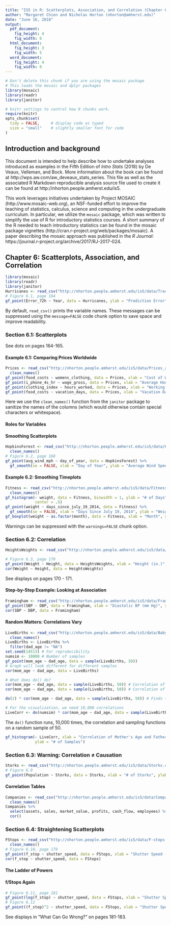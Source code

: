 ```yaml
---
title: "IS5 in R: Scatterplots, Association, and Correlation (Chapter 6)"
author: "Margaret Chien and Nicholas Horton (nhorton@amherst.edu)"
date: "June 16, 2018"
output: 
  pdf_document:
    fig_height: 4
    fig_width: 6
  html_document:
    fig_height: 3
    fig_width: 5
  word_document:
    fig_height: 4
    fig_width: 6
---
```



```r
# Don't delete this chunk if you are using the mosaic package
# This loads the mosaic and dplyr packages
library(mosaic)
library(readr)
library(janitor)
```

```r
# knitr settings to control how R chunks work.
require(knitr)
opts_chunk$set(
  tidy = FALSE,     # display code as typed
  size = "small"    # slightly smaller font for code
)
```

## Introduction and background 

This document is intended to help describe how to undertake analyses introduced 
as examples in the Fifth Edition of *Intro Stats* (2018) by De Veaux, Velleman, and Bock.
More information about the book can be found at http://wps.aw.com/aw_deveaux_stats_series.  This
file as well as the associated R Markdown reproducible analysis source file used to create it can be found at http://nhorton.people.amherst.edu/is5.

This work leverages initiatives undertaken by Project MOSAIC (http://www.mosaic-web.org), an NSF-funded effort to improve the teaching of statistics, calculus, science and computing in the undergraduate curriculum. In particular, we utilize the `mosaic` package, which was written to simplify the use of R for introductory statistics courses. A short summary of the R needed to teach introductory statistics can be found in the mosaic package vignettes (http://cran.r-project.org/web/packages/mosaic).  A paper describing the mosaic approach was published in the *R Journal*: https://journal.r-project.org/archive/2017/RJ-2017-024.

## Chapter 6: Scatterplots, Association, and Correlation

```r
library(mosaic)
library(readr)
library(janitor)
Hurricanes <- read_csv("http://nhorton.people.amherst.edu/is5/data/Tracking_hurricanes_2015.csv")
# Figure 6.1, page 164
gf_point(Error_72h ~ Year, data = Hurricanes, ylab = "Prediction Error")
```

By default, `read_csv()` prints the variable names. These messages can be suppressed using the `message=FALSE` code chunk option to save space and improve readability.  

### Section 6.1: Scatterplots

See dots on pages 164-165.

#### Example 6.1: Comparing Prices Worldwide

```r
Prices <- read_csv("http://nhorton.people.amherst.edu/is5/data/Prices_and_Earnings.csv") %>%
  clean_names()
gf_point(food_costs ~ womens_clothing, data = Prices, xlab = "Cost of Women's Clothes", ylab = "Food Costs ($)")
gf_point(i_phone_4s_hr ~ wage_gross, data = Prices, xlab = "Average Hourly Wage", ylab = "Hours to Earn an iPhone 4S")
gf_point(clothing_index ~ hours_worked, data = Prices, xlab = "Working Hours", ylab = "Clothes Index")
gf_point(food_costs ~ vacation_days, data = Prices, xlab = "Vacation Days (per year)", ylab = "Food Costs ($)")
```

Here we use the `clean_names()` function from the `janitor` package to sanitize the names of the columns (which would otherwise contain special characters or whitespace).   

#### Roles for Variables

#### Smoothing Scatterplots

```r
HopkinsForest <- read_csv("http://nhorton.people.amherst.edu/is5/data/Hopkins_Forest.csv") %>%
  clean_names()
# Figure 6.2, page 168
gf_point(avg_wind_mph ~ day_of_year, data = HopkinsForest) %>%
  gf_smooth(se = FALSE, xlab = "Day of Year", ylab = "Average Wind Speed (mph)")
```

#### Example 6.2: Smoothing Timeplots

```r
Fitness <- read_csv("http://nhorton.people.amherst.edu/is5/data/Fitness_data.csv") %>%
  clean_names()
gf_histogram(~ weight, data = Fitness, binwidth = 1, ylab = "# of Days", xlab = "Weight (lb)",
             center = .5)
gf_point(weight ~ days_since_july_19_2014, data = Fitness) %>%
  gf_smooth(se = FALSE, xlab = "Days Since July 19, 2014", ylab = "Weight (lb)")
gf_boxplot(weight ~ as.factor(month), data = Fitness, xlab = "Month", ylab = "Weight (lb)")
```

Warnings can be suppressed with the `warnings=FALSE` chunk option.  

### Section 6.2: Correlation

```r
HeightsWeights <- read_csv("http://nhorton.people.amherst.edu/is5/data/Heights_and_weights.csv")

# Figure 6.3, page 170
gf_point(Weight ~ Height, data = HeightsWeights, xlab = "Height (in.)", ylab = "Weight (lb)")
cor(Weight ~ Height, data = HeightsWeights)
```

See displays on pages 170 - 171.

#### Step-by-Step Example: Looking at Association

```r
Framingham <- read_csv("http://nhorton.people.amherst.edu/is5/data/Framingham.csv")
gf_point(SBP ~ DBP, data = Framingham, xlab = "Diastolic BP (mm Hg)", ylab = "Systolic BP (mm Hg)")
cor(SBP ~ DBP, data = Framingham)
```

#### Random Matters: Correlations Vary

```r
LiveBirths <- read_csv("http://nhorton.people.amherst.edu/is5/data/Babysamp_98.csv") %>%
  clean_names()
LiveBirths <- LiveBirths %>%
  filter(dad_age != "NA")
set.seed(14513) # For reproducibility
numsim <- 10000 # Number of samples
gf_point(mom_age ~ dad_age, data = sample(LiveBirths, 50))
# Graph will look different for different samples
cor(mom_age ~ dad_age, data = LiveBirths)

# What does do() do?
cor(mom_age ~ dad_age, data = sample(LiveBirths, 50)) # Correlation of one random sample
cor(mom_age ~ dad_age, data = sample(LiveBirths, 50)) # Correlation of another random sample

do(2) * cor(mom_age ~ dad_age, data = sample(LiveBirths, 50)) # Finds the correlation twice

# For the visualization, we need 10,000 correlations
LiveCorr <- do(numsim) * cor(mom_age ~ dad_age, data = sample(LiveBirths, 50))
```

The `do()` function runs, 10,000 times, the correlation and sampling functions on a random sample of 50.  

```r
gf_histogram(~ LiveCorr, xlab = "Correlation of Mother's Age and Father's Age in Samples of Size 50", 
             ylab = "# of Samples")
```

### Section 6.3: Warning: Correlation $\neq$ Causation

```r
Storks <- read_csv("http://nhorton.people.amherst.edu/is5/data/Storks.csv")
# Figure 6.9
gf_point(Population ~ Storks, data = Storks, xlab = "# of Storks", ylab = "Human Population")
```

#### Correlation Tables

```r
Companies <- read_csv("http://nhorton.people.amherst.edu/is5/data/Companies.csv") %>%
  clean_names()
Companies %>%
  select(assets, sales, market_value, profits, cash_flow, employees) %>%
  cor()
```

### Section 6.4: Straightening Scatterplots

```r
FStops <- read_csv("http://nhorton.people.amherst.edu/is5/data/F-stops.csv") %>%
  clean_names()
# Figure 6.10, page 179
gf_point(f_stop ~ shutter_speed, data = FStops, xlab = "Shutter Speed (sec)", ylab = "f/stop")
cor(f_stop ~ shutter_speed, data = FStops)
```

#### The Ladder of Powers

#### f/Stops Again

```r
# Figure 6.11, page 181
gf_point(log(f_stop) ~ shutter_speed, data = FStops, xlab = "Shutter Speed (sec)", ylab = "Log (f/stop)")
# Figure 6.12
gf_point((f_stop)^2 ~ shutter_speed, data = FStops, xlab = "Shutter Speed (sec)", ylab = "f/stop squared")
```

See displays in "What Can Go Wrong?" on pages 181-183.